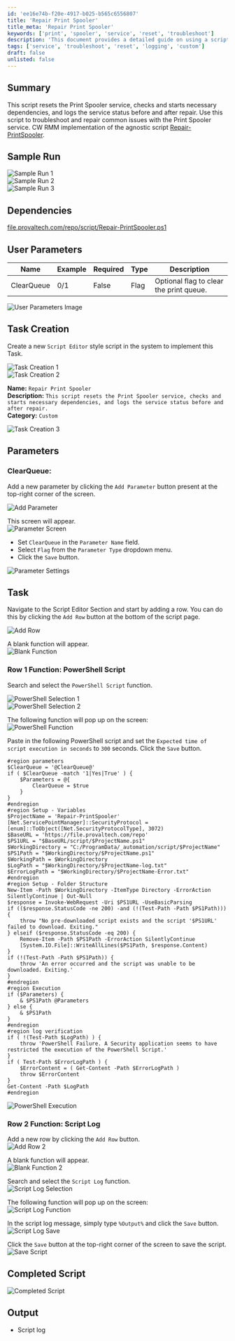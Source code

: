```yaml
---
id: 'ee16e74b-f20e-4917-b025-b565c6556807'
title: 'Repair Print Spooler'
title_meta: 'Repair Print Spooler'
keywords: ['print', 'spooler', 'service', 'reset', 'troubleshoot']
description: 'This document provides a detailed guide on using a script to reset the Print Spooler service, check and start necessary dependencies, and log the service status before and after repair. It is aimed at troubleshooting and resolving common issues with the Print Spooler service in a ConnectWise RMM environment.'
tags: ['service', 'troubleshoot', 'reset', 'logging', 'custom']
draft: false
unlisted: false
---
```

## Summary

This script resets the Print Spooler service, checks and starts necessary dependencies, and logs the service status before and after repair. Use this script to troubleshoot and repair common issues with the Print Spooler service. CW RMM implementation of the agnostic script [Repair-PrintSpooler](https://file.provaltech.com/repo/script/Repair-PrintSpooler.ps1).

## Sample Run

![Sample Run 1](../../../static/img/Repair-Print-Spooler/image_1.png)  
![Sample Run 2](../../../static/img/Repair-Print-Spooler/image_2.png)  
![Sample Run 3](../../../static/img/Repair-Print-Spooler/image_3.png)

## Dependencies

[file.provaltech.com/repo/script/Repair-PrintSpooler.ps1](https://file.provaltech.com/repo/script/Repair-PrintSpooler.ps1)

## User Parameters

| Name       | Example | Required | Type | Description                                   |
|------------|---------|----------|------|-----------------------------------------------|
| ClearQueue | 0/1     | False    | Flag | Optional flag to clear the print queue.      |

![User Parameters Image](../../../static/img/Repair-Print-Spooler/image_4.png)

## Task Creation

Create a new `Script Editor` style script in the system to implement this Task.

![Task Creation 1](../../../static/img/Repair-Print-Spooler/image_5.png)  
![Task Creation 2](../../../static/img/Repair-Print-Spooler/image_6.png)

**Name:** `Repair Print Spooler`  
**Description:** `This script resets the Print Spooler service, checks and starts necessary dependencies, and logs the service status before and after repair.`  
**Category:** `Custom`  

![Task Creation 3](../../../static/img/Repair-Print-Spooler/image_7.png)

## Parameters

### ClearQueue:
Add a new parameter by clicking the `Add Parameter` button present at the top-right corner of the screen.

![Add Parameter](../../../static/img/Repair-Print-Spooler/image_8.png)

This screen will appear.  
![Parameter Screen](../../../static/img/Repair-Print-Spooler/image_9.png)

- Set `ClearQueue` in the `Parameter Name` field.
- Select `Flag` from the `Parameter Type` dropdown menu.
- Click the `Save` button.

![Parameter Settings](../../../static/img/Repair-Print-Spooler/image_10.png)

## Task

Navigate to the Script Editor Section and start by adding a row. You can do this by clicking the `Add Row` button at the bottom of the script page.

![Add Row](../../../static/img/Repair-Print-Spooler/image_11.png)

A blank function will appear.  
![Blank Function](../../../static/img/Repair-Print-Spooler/image_12.png)

### Row 1 Function: PowerShell Script
Search and select the `PowerShell Script` function.

![PowerShell Selection 1](../../../static/img/Repair-Print-Spooler/image_13.png)  
![PowerShell Selection 2](../../../static/img/Repair-Print-Spooler/image_14.png)

The following function will pop up on the screen:  
![PowerShell Function](../../../static/img/Repair-Print-Spooler/image_15.png)

Paste in the following PowerShell script and set the `Expected time of script execution in seconds` to `300` seconds. Click the `Save` button.

```
#region parameters
$ClearQueue = '@ClearQueue@'
if ( $ClearQueue -match '1|Yes|True' ) {
    $Parameters = @{
        ClearQueue = $true
    }
}
#endregion
#region Setup - Variables
$ProjectName = 'Repair-PrintSpooler'
[Net.ServicePointManager]::SecurityProtocol = [enum]::ToObject([Net.SecurityProtocolType], 3072)
$BaseURL = 'https://file.provaltech.com/repo'
$PS1URL = "$BaseURL/script/$ProjectName.ps1"
$WorkingDirectory = "C:/ProgramData/_automation/script/$ProjectName"
$PS1Path = "$WorkingDirectory/$ProjectName.ps1"
$WorkingPath = $WorkingDirectory
$LogPath = "$WorkingDirectory/$ProjectName-log.txt"
$ErrorLogPath = "$WorkingDirectory/$ProjectName-Error.txt"
#endregion
#region Setup - Folder Structure
New-Item -Path $WorkingDirectory -ItemType Directory -ErrorAction SilentlyContinue | Out-Null
$response = Invoke-WebRequest -Uri $PS1URL -UseBasicParsing
if (($response.StatusCode -ne 200) -and (!(Test-Path -Path $PS1Path))) {
    throw "No pre-downloaded script exists and the script '$PS1URL' failed to download. Exiting."
} elseif ($response.StatusCode -eq 200) {
    Remove-Item -Path $PS1Path -ErrorAction SilentlyContinue
    [System.IO.File]::WriteAllLines($PS1Path, $response.Content)
}
if (!(Test-Path -Path $PS1Path)) {
    throw 'An error occurred and the script was unable to be downloaded. Exiting.'
}
#endregion
#region Execution
if ($Parameters) {
    & $PS1Path @Parameters
} else {
    & $PS1Path
}
#endregion
#region log verification
if ( !(Test-Path $LogPath) ) {
    throw 'PowerShell Failure. A Security application seems to have restricted the execution of the PowerShell Script.'
}
if ( Test-Path $ErrorLogPath ) {
    $ErrorContent = ( Get-Content -Path $ErrorLogPath )
    throw $ErrorContent
}
Get-Content -Path $LogPath
#endregion
```

![PowerShell Execution](../../../static/img/Repair-Print-Spooler/image_16.png)

### Row 2 Function: Script Log
Add a new row by clicking the `Add Row` button.  
![Add Row 2](../../../static/img/Repair-Print-Spooler/image_17.png)

A blank function will appear.  
![Blank Function 2](../../../static/img/Repair-Print-Spooler/image_18.png)

Search and select the `Script Log` function.  
![Script Log Selection](../../../static/img/Repair-Print-Spooler/image_19.png)

The following function will pop up on the screen:  
![Script Log Function](../../../static/img/Repair-Print-Spooler/image_20.png)

In the script log message, simply type `%Output%` and click the `Save` button.  
![Script Log Save](../../../static/img/Repair-Print-Spooler/image_21.png)

Click the `Save` button at the top-right corner of the screen to save the script.  
![Save Script](../../../static/img/Repair-Print-Spooler/image_22.png)

## Completed Script

![Completed Script](../../../static/img/Repair-Print-Spooler/image_23.png)

## Output

- Script log











